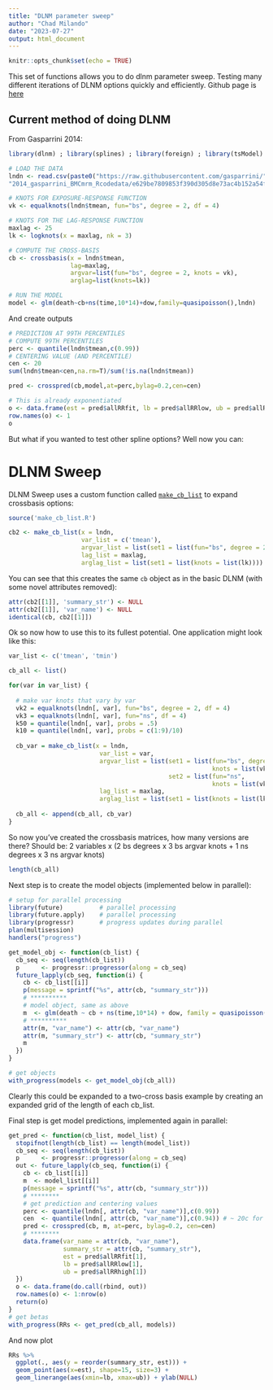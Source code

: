 ```yaml
---
title: "DLNM parameter sweep"
author: "Chad Milando"
date: "2023-07-27"
output: html_document
---
```


```r
knitr::opts_chunk$set(echo = TRUE)
```

This set of functions allows you to do dlnm parameter sweep. Testing many different iterations of DLNM options quickly and efficiently. Github page is [here](https://github.com/cmilando/dlnm-sweep)

## Current method of doing DLNM

From Gasparrini 2014:

```r
library(dlnm) ; library(splines) ; library(foreign) ; library(tsModel)

# LOAD THE DATA
lndn <- read.csv(paste0("https://raw.githubusercontent.com/gasparrini/",
"2014_gasparrini_BMCmrm_Rcodedata/e629be7809853f390d305d8e73ac4b152a54f092/london.csv"))

# KNOTS FOR EXPOSURE-RESPONSE FUNCTION
vk <- equalknots(lndn$tmean, fun="bs", degree = 2, df = 4)

# KNOTS FOR THE LAG-RESPONSE FUNCTION
maxlag <- 25
lk <- logknots(x = maxlag, nk = 3)

# COMPUTE THE CROSS-BASIS
cb <- crossbasis(x = lndn$tmean, 
                 lag=maxlag, 
                 argvar=list(fun="bs", degree = 2, knots = vk), 
                 arglag=list(knots=lk))

# RUN THE MODEL
model <- glm(death~cb+ns(time,10*14)+dow,family=quasipoisson(),lndn)
```

And create outputs
```r
# PREDICTION AT 99TH PERCENTILES
# COMPUTE 99TH PERCENTILES
perc <- quantile(lndn$tmean,c(0.99))
# CENTERING VALUE (AND PERCENTILE)
cen <- 20
sum(lndn$tmean<cen,na.rm=T)/sum(!is.na(lndn$tmean))

pred <- crosspred(cb,model,at=perc,bylag=0.2,cen=cen)

# This is already exponentiated
o <- data.frame(est = pred$allRRfit, lb = pred$allRRlow, ub = pred$allRRhigh)
row.names(o) <- 1
o
```

But what if you wanted to test other spline options? Well now you can:

# DLNM Sweep
DLNM Sweep uses a custom function called [`make_cb_list`](https://github.com/cmilando/dlnm-sweep/blob/main/docs/make_cb_list.R) to expand crossbasis options:

```r
source('make_cb_list.R')
```

```r
cb2 <- make_cb_list(x = lndn,
                    var_list = c('tmean'), 
                    argvar_list = list(set1 = list(fun="bs", degree = 2, knots = list(vk))) ,
                    lag_list = maxlag,
                    arglag_list = list(set1 = list(knots = list(lk))))
```

You can see that this creates the same `cb` object as in the basic DLNM (with some novel attributes removed):

```r
attr(cb2[[1]], 'summary_str') <- NULL
attr(cb2[[1]], 'var_name') <- NULL
identical(cb, cb2[[1]])
```

Ok so now how to use this to its fullest potential. One application might look like this:
```r
var_list <- c('tmean', 'tmin')

cb_all <- list()

for(var in var_list) {
  
  # make var knots that vary by var
  vk2 = equalknots(lndn[, var], fun="bs", degree = 2, df = 4)
  vk3 = equalknots(lndn[, var], fun="ns", df = 4)
  k50 = quantile(lndn[, var], probs = .5)
  k10 = quantile(lndn[, var], probs = c(1:9)/10)
  
  cb_var = make_cb_list(x = lndn,
                         var_list = var, 
                         argvar_list = list(set1 = list(fun="bs", degree = c(2, 3), 
                                                        knots = list(vk2, k50, k10)),
                                            set2 = list(fun="ns",  
                                                        knots = list(vk3, k50, k10))) ,
                         lag_list = maxlag,
                         arglag_list = list(set1 = list(knots = list(lk))))
  
  cb_all <- append(cb_all, cb_var)
}
```

So now you've created the crossbasis matrices, how many versions are there? Should be: 2 variables x (2 bs degrees x 3 bs argvar knots + 1 ns degrees x 3 ns argvar knots)
```r
length(cb_all)
```

Next step is to create the model objects (implemented below in parallel):

```r
# setup for parallel processing
library(future)          # parallel processing
library(future.apply)    # parallel processing
library(progressr)       # progress updates during parallel
plan(multisession)
handlers("progress")

get_model_obj <- function(cb_list) {
  cb_seq <- seq(length(cb_list))
  p      <- progressr::progressor(along = cb_seq)
  future_lapply(cb_seq, function(i) {
    cb <- cb_list[[i]]
    p(message = sprintf("%s", attr(cb, "summary_str")))
    # **********
    # model object, same as above
    m  <- glm(death ~ cb + ns(time,10*14) + dow, family = quasipoisson(), lndn)
    # **********
    attr(m, "var_name") <- attr(cb, "var_name")
    attr(m, "summary_str") <- attr(cb, "summary_str")
    m
  })
}

# get objects
with_progress(models <- get_model_obj(cb_all))
```

Clearly this could be expanded to a two-cross basis example by creating an expanded grid of the length of each cb_list.

Final step is get model predictions, implemented again in parallel:
```r
get_pred <- function(cb_list, model_list) {
  stopifnot(length(cb_list) == length(model_list))
  cb_seq <- seq(length(cb_list))
  p      <- progressr::progressor(along = cb_seq)
  out <- future_lapply(cb_seq, function(i) {
    cb <- cb_list[[i]]
    m  <- model_list[[i]]
    p(message = sprintf("%s", attr(cb, "summary_str")))
    # ********
    # get prediction and centering values
    perc <- quantile(lndn[, attr(cb, "var_name")],c(0.99))
    cen  <- quantile(lndn[, attr(cb, "var_name")],c(0.94)) # ~ 20c for Tmin
    pred <- crosspred(cb, m, at=perc, bylag=0.2, cen=cen)
    # ********
    data.frame(var_name = attr(cb, "var_name"), 
               summary_str = attr(cb, "summary_str"),
               est = pred$allRRfit[1], 
               lb = pred$allRRlow[1], 
               ub = pred$allRRhigh[1])
  })
  o <- data.frame(do.call(rbind, out))
  row.names(o) <- 1:nrow(o)
  return(o)
}
# get betas
with_progress(RRs <- get_pred(cb_all, models))
```

And now plot
```r
RRs %>%
  ggplot(., aes(y = reorder(summary_str, est))) +
  geom_point(aes(x=est), shape=15, size=3) +
  geom_linerange(aes(xmin=lb, xmax=ub)) + ylab(NULL)
```